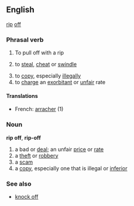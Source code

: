 ==English==
[[rip]] [[off]]
===Phrasal verb===
#To pull off with a rip
#{{idiom}} to [[steal]], [[cheat]] or [[swindle]]
#to [[copy]], especially [[illegal]]ly
#to [[charge]] an [[exorbitant]] or [[unfair]] rate
====Translations====
*French: [[arracher]] (1)

===Noun===
'''rip off''', '''rip-off'''
# a bad or [[deal]]; an unfair [[price]] or [[rate]]
# a [[theft]] or [[robbery]]
# a [[scam]]
# a [[copy]], especially one that is illegal or [[inferior]]

===See also===
*[[knock off]]